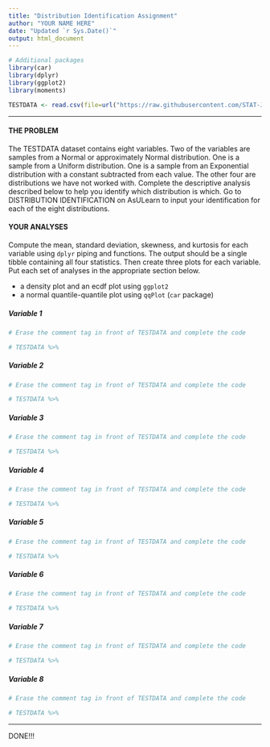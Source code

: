 ```yaml
---
title: "Distribution Identification Assignment"
author: "YOUR NAME HERE"
date: "Updated `r Sys.Date()`"
output: html_document
---
```


```r
# Additional packages
library(car)
library(dplyr)
library(ggplot2)
library(moments)

TESTDATA <- read.csv(file=url("https://raw.githubusercontent.com/STAT-JET-ASU/Datasets/master/Instructor/normaltestdata.csv"))
```

<hr>

#### THE PROBLEM

The TESTDATA dataset contains eight variables. Two of the variables are samples from a Normal or approximately Normal distribution. One is a sample from a Uniform distribution. One is a sample from an Exponential distribution with a constant subtracted from each value. The other four are distributions we have not worked with. Complete the descriptive analysis described below to help you identify which distribution is which. Go to DISTRIBUTION IDENTIFICATION on AsULearn to input your identification for each of the eight distributions.

#### YOUR ANALYSES

Compute the mean, standard deviation, skewness, and kurtosis for each variable using `dplyr` piping and functions. The output should be a single tibble containing all four statistics. Then create three plots for each variable. Put each set of analyses in the appropriate section below.

* a density plot and an ecdf plot using `ggplot2` 
* a normal quantile-quantile plot using `qqPlot` (`car` package) 

##### Variable 1

```r
# Erase the comment tag in front of TESTDATA and complete the code

# TESTDATA %>% 
```

##### Variable 2

```r
# Erase the comment tag in front of TESTDATA and complete the code

# TESTDATA %>% 
```

##### Variable 3

```r
# Erase the comment tag in front of TESTDATA and complete the code

# TESTDATA %>% 
```

##### Variable 4

```r
# Erase the comment tag in front of TESTDATA and complete the code

# TESTDATA %>% 
```

##### Variable 5

```r
# Erase the comment tag in front of TESTDATA and complete the code

# TESTDATA %>% 
```

##### Variable 6

```r
# Erase the comment tag in front of TESTDATA and complete the code

# TESTDATA %>% 
```

##### Variable 7

```r
# Erase the comment tag in front of TESTDATA and complete the code

# TESTDATA %>% 
```

##### Variable 8

```r
# Erase the comment tag in front of TESTDATA and complete the code

# TESTDATA %>% 
```

<hr>

DONE!!!